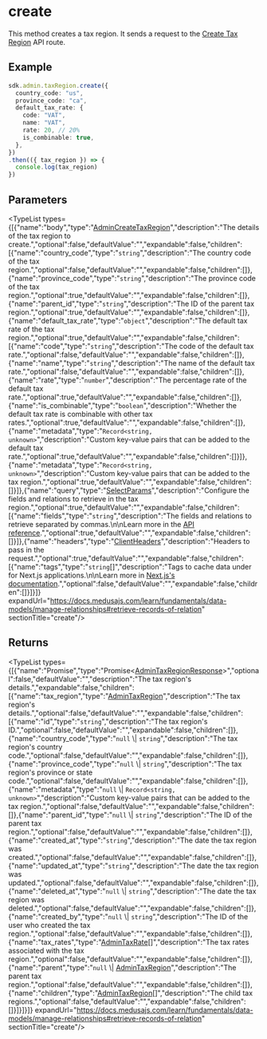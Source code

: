 
# create

This method creates a tax region. It sends a request to the
[Create Tax Region](https://docs.medusajs.com/api/admin#tax-regions\_posttaxregions)
API route.

## Example

```ts
sdk.admin.taxRegion.create({
  country_code: "us",
  province_code: "ca",
  default_tax_rate: {
    code: "VAT",
    name: "VAT",
    rate: 20, // 20%
    is_combinable: true,
  },
})
.then(({ tax_region }) => {
  console.log(tax_region)
})
```

## Parameters

<TypeList types={[{"name":"body","type":"[AdminCreateTaxRegion](../../../../../types/HttpTypes/interfaces/types.HttpTypes.AdminCreateTaxRegion/page.mdx)","description":"The details of the tax region to create.","optional":false,"defaultValue":"","expandable":false,"children":[{"name":"country_code","type":"`string`","description":"The country code of the tax region.","optional":false,"defaultValue":"","expandable":false,"children":[]},{"name":"province_code","type":"`string`","description":"The province code of the tax region.","optional":true,"defaultValue":"","expandable":false,"children":[]},{"name":"parent_id","type":"`string`","description":"The ID of the parent tax region.","optional":true,"defaultValue":"","expandable":false,"children":[]},{"name":"default_tax_rate","type":"`object`","description":"The default tax rate of the tax region.","optional":true,"defaultValue":"","expandable":false,"children":[{"name":"code","type":"`string`","description":"The code of the default tax rate.","optional":false,"defaultValue":"","expandable":false,"children":[]},{"name":"name","type":"`string`","description":"The name of the default tax rate.","optional":false,"defaultValue":"","expandable":false,"children":[]},{"name":"rate","type":"`number`","description":"The percentage rate of the default tax rate.","optional":true,"defaultValue":"","expandable":false,"children":[]},{"name":"is_combinable","type":"`boolean`","description":"Whether the default tax rate is combinable with other tax rates.","optional":true,"defaultValue":"","expandable":false,"children":[]},{"name":"metadata","type":"`Record<string, unknown>`","description":"Custom key-value pairs that can be added to the default tax rate.","optional":true,"defaultValue":"","expandable":false,"children":[]}]},{"name":"metadata","type":"`Record<string, unknown>`","description":"Custom key-value pairs that can be added to the tax region.","optional":true,"defaultValue":"","expandable":false,"children":[]}]},{"name":"query","type":"[SelectParams](../../../../../types/HttpTypes/interfaces/types.HttpTypes.SelectParams/page.mdx)","description":"Configure the fields and relations to retrieve in the tax region.","optional":true,"defaultValue":"","expandable":false,"children":[{"name":"fields","type":"`string`","description":"The fields and relations to retrieve separated by commas.\n\nLearn more in the [API reference](https://docs.medusajs.com/api/store#select-fields-and-relations).","optional":true,"defaultValue":"","expandable":false,"children":[]}]},{"name":"headers","type":"[ClientHeaders](../../../types/js_sdk.admin.ClientHeaders/page.mdx)","description":"Headers to pass in the request.","optional":true,"defaultValue":"","expandable":false,"children":[{"name":"tags","type":"`string`[]","description":"Tags to cache data under for Next.js applications.\n\nLearn more in [Next.js's documentation](https://nextjs.org/docs/app/building-your-application/caching#fetch-optionsnexttags-and-revalidatetag).","optional":false,"defaultValue":"","expandable":false,"children":[]}]}]} expandUrl="https://docs.medusajs.com/learn/fundamentals/data-models/manage-relationships#retrieve-records-of-relation" sectionTitle="create"/>

## Returns

<TypeList types={[{"name":"Promise","type":"Promise&#60;[AdminTaxRegionResponse](../../../../../types/HttpTypes/interfaces/types.HttpTypes.AdminTaxRegionResponse/page.mdx)&#62;","optional":false,"defaultValue":"","description":"The tax region's details.","expandable":false,"children":[{"name":"tax_region","type":"[AdminTaxRegion](../../../../../types/HttpTypes/interfaces/types.HttpTypes.AdminTaxRegion/page.mdx)","description":"The tax region's details.","optional":false,"defaultValue":"","expandable":false,"children":[{"name":"id","type":"`string`","description":"The tax region's ID.","optional":false,"defaultValue":"","expandable":false,"children":[]},{"name":"country_code","type":"`null` \\| `string`","description":"The tax region's country code.","optional":false,"defaultValue":"","expandable":false,"children":[]},{"name":"province_code","type":"`null` \\| `string`","description":"The tax region's province or state code.","optional":false,"defaultValue":"","expandable":false,"children":[]},{"name":"metadata","type":"`null` \\| `Record<string, unknown>`","description":"Custom key-value pairs that can be added to the tax region.","optional":false,"defaultValue":"","expandable":false,"children":[]},{"name":"parent_id","type":"`null` \\| `string`","description":"The ID of the parent tax region.","optional":false,"defaultValue":"","expandable":false,"children":[]},{"name":"created_at","type":"`string`","description":"The date the tax region was created.","optional":false,"defaultValue":"","expandable":false,"children":[]},{"name":"updated_at","type":"`string`","description":"The date the tax region was updated.","optional":false,"defaultValue":"","expandable":false,"children":[]},{"name":"deleted_at","type":"`null` \\| `string`","description":"The date the tax region was deleted.","optional":false,"defaultValue":"","expandable":false,"children":[]},{"name":"created_by","type":"`null` \\| `string`","description":"The ID of the user who created the tax region.","optional":false,"defaultValue":"","expandable":false,"children":[]},{"name":"tax_rates","type":"[AdminTaxRate](../../../../../types/HttpTypes/interfaces/types.HttpTypes.AdminTaxRate/page.mdx)[]","description":"The tax rates associated with the tax region.","optional":false,"defaultValue":"","expandable":false,"children":[]},{"name":"parent","type":"`null` \\| [AdminTaxRegion](../../../../../types/HttpTypes/interfaces/types.HttpTypes.AdminTaxRegion/page.mdx)","description":"The parent tax region.","optional":false,"defaultValue":"","expandable":false,"children":[]},{"name":"children","type":"[AdminTaxRegion](../../../../../types/HttpTypes/interfaces/types.HttpTypes.AdminTaxRegion/page.mdx)[]","description":"The child tax regions.","optional":false,"defaultValue":"","expandable":false,"children":[]}]}]}]} expandUrl="https://docs.medusajs.com/learn/fundamentals/data-models/manage-relationships#retrieve-records-of-relation" sectionTitle="create"/>
